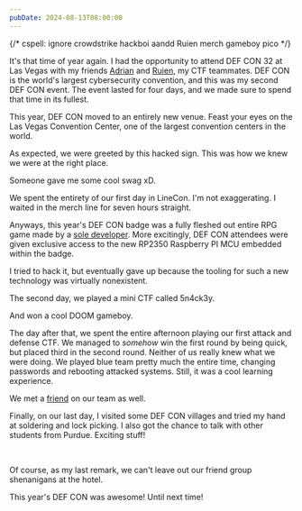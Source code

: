 ```yaml
---
pubDate: 2024-08-13T08:00:00
---
```

{/* cspell: ignore crowdstrike hackboi aandd Ruien merch gameboy pico */}

It's that time of year again. I had the opportunity to attend DEF CON 32 at Las Vegas with my friends [Adrian](https://bithole.dev) and [Ruien](https://rluo.dev), my CTF teammates. DEF CON is the world's largest cybersecurity convention, and this was my second DEF CON event. The event lasted for four days, and we made sure to spend that time in its fullest.

<ContentImage src={plane} alt="The plane flight to Las Vegas" height="500" />

This year, DEF CON moved to an entirely new venue. Feast your eyes on the Las Vegas Convention Center, one of the largest convention centers in the world.

<ContentImage src={venue} alt="The Las Vegas Convention Center" desc="This photo was taken at 0.5x zoom" />

As expected, we were greeted by this hacked sign. This was how we knew we were at the right place.

<ContentImage src={sign} alt="A hacked sign at DEF CON" />

Someone gave me some cool swag xD.

<ContentImage src={crowdstrike} alt="A Crowdstrike sticker" visualWidth="400" width="700" />

We spent the entirety of our first day in LineCon. I'm not exaggerating. I waited in the merch line for seven hours straight.

<ContentVideo src={balls} />

Anyways, this year's DEF CON badge was a fully fleshed out entire RPG game made by a [sole developer](https://dmitry.gr/). More excitingly, DEF CON attendees were given exclusive access to the new RP2350 Raspberry PI MCU embedded within the badge.

<ContentImage src={badge} alt="The DEF CON badge" height="500" desc="The chip is the small black square at the bottom center" />

I tried to hack it, but eventually gave up because the tooling for such a new technology was virtually nonexistent.

<ContentImage src={hack} alt="Attempting to hack the DEF CON badge" width="700" visualWidth="400" desc="Me trying and failing to install pico-sdk" />

The second day, we played a mini CTF called 5n4ck3y.

<ContentImage src={vending} alt="The 5n4ck3y vending machine" height="500" desc="You don't get to say every day that you managed to brick a vending machine" />

And won a cool DOOM gameboy.

<ContentImage src={hackboi} alt="The DOOM gameboy" height="500" desc="Yes, I did remove the plastic wrapper later" />

The day after that, we spent the entire afternoon playing our first attack and defense CTF. We managed to *somehow* win the first round by being quick, but placed third in the second round. Neither of us really knew what we were doing. We played blue team pretty much the entire time, changing passwords and rebooting attacked systems. Still, it was a cool learning experience.

We met a [friend](https://danielchateau.com/) on our team as well.

<ContentImage src={aandd} alt="The A&D CTF" height="900" visualWidth="400" />

Finally, on our last day, I visited some DEF CON villages and tried my hand at soldering and lock picking. I also got the chance to talk with other students from Purdue. Exciting stuff!

<ContentImage src={soldering} alt="soldering" height="500" />

<br />

<ContentImage src={lock} alt="lock" height="500" />

Of course, as my last remark, we can't leave out our friend group shenanigans at the hotel.

<ContentVideo src={sandstorm} />

This year's DEF CON was awesome! Until next time!
